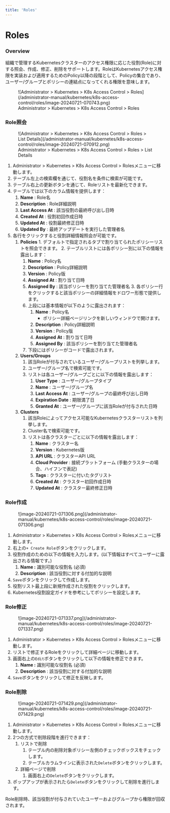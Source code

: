 ```yaml
---
title: 'Roles'
---
```



# Roles

### Overview

組織で管理するKubernetesクラスターのアクセス権限に応じた役割(Role)に対する照会、作成、修正、削除をサポートします。RoleはKubernetesアクセス権限を実装および適用するためのPolicy以降の段階として、Policyの集合であり、ユーザー/グループとポリシーの連結点になってくれる権限を意味します。

<figure data-layout="center" data-align="center">
![Administrator &gt; Kubernetes &gt; K8s Access Control &gt; Roles](/administrator-manual/kubernetes/k8s-access-control/roles/image-20240721-070743.png)
<figcaption>
Administrator &gt; Kubernetes &gt; K8s Access Control &gt; Roles
</figcaption>
</figure>


### Role照会

<figure data-layout="center" data-align="center">
![Administrator &gt; Kubernetes &gt; K8s Access Control &gt; Roles &gt; List Details](/administrator-manual/kubernetes/k8s-access-control/roles/image-20240721-070912.png)
<figcaption>
Administrator &gt; Kubernetes &gt; K8s Access Control &gt; Roles &gt; List Details
</figcaption>
</figure>

1. Administrator &gt; Kubernetes &gt; K8s Access Control &gt; Rolesメニューに移動します。
2. テーブル左上の検索欄を通じて、役割名を条件に検索が可能です。
3. テーブル右上の更新ボタンを通じて、Roleリストを最新化できます。
4. テーブルでは以下のカラム情報を提供します：
    1.  **Name**  : Role名
    2.  **Description**  : Role詳細説明
    3.  **Last Access At**  : 該当役割の最終呼び出し日時
    4.  **Created At**  : 役割初回作成日時
    5.  **Updated At** : 役割最終修正日時
    6.  **Updated By**  : 最終アップデートを実行した管理者名
5. 各行をクリックすると役割詳細情報照会が可能です。
    1.   **Policies**
        1. デフォルトで指定されるタブで割り当てられたポリシーリストを照会できます。
        2. テーブルリストには各ポリシー別に以下の情報を露出します：
            1.  **Name**  : Policy名
            2.  **Description**  : Policy詳細説明
            3.  **Version**  : Policy版
            4.  **Assigned At**  : 割り当て日時
            5.  **Assigned By**  : 該当ポリシーを割り当てた管理者名
        3. 各ポリシー行をクリックすると該当ポリシーの詳細情報をドロワー形態で提供します。
            1. 上段には基本情報が以下のように露出されます：
                1.  **Name**  : Policy名
                    * ポリシー詳細ページリンクを新しいウィンドウで開けます。
                2.  **Description**  : Policy詳細説明
                3.  **Version**  : Policy版
                4.  **Assigned**   **At**  : 割り当て日時
                5.  **Assigned By**  : 該当ポリシーを割り当てた管理者名
            2. 下段にはポリシーがコードで露出されます。
    2.  **Users/Groups**
        1. 該当Roleが付与されているユーザー/グループリストを列挙します。
        2. ユーザー/グループ名で検索可能です。
        3. リストは各ユーザー/グループごとに以下の情報を露出します：
            1.  **User Type**  : ユーザー/グループタイプ
            2.  **Name**  : ユーザー/グループ名
            3.  **Last Access At**  : ユーザー/グループの最終呼び出し日時
            4.  **Expiration Date**  : 期限満了日
            5.  **Granted At**  : ユーザー/グループに該当Roleが付与された日時
    3.  **Clusters**
        1. 該当Roleによってアクセス可能なKubernetesクラスターリストを列挙します。
        2. Cluster名で検索可能です。
        3. リストは各クラスターごとに以下の情報を露出します：
            1.  **Name**  : クラスター名
            2.  **Version**  : Kubernetes版
            3.  **API URL**  : クラスターAPI URL
            4.  **Cloud Provider**  : 接続プラットフォーム (手動クラスターの場合、ハイフンで表記)
            5.  **Tags**  : クラスターに付いたタグリスト
            6.  **Created At**  : クラスター初回作成日時
            7.  **Updated At**  : クラスター最終修正日時


### Role作成

<figure data-layout="left" data-align="left">
![image-20240721-071306.png](/administrator-manual/kubernetes/k8s-access-control/roles/image-20240721-071306.png)
</figure>

1. Administrator &gt; Kubernetes &gt; K8s Access Control &gt; Rolesメニューに移動します。
2. 右上の`+ Create Role`ボタンをクリックします。
3. 役割作成のための以下の情報を入力します。(以下情報はすべてユーザーに露出される情報です。)
    1.  **Name :** 識別可能な役割名 (必須)
    2.  **Description** : 該当役割に対する付加的な説明
4. `Save`ボタンをクリックして作成します。
5. 役割リスト最上段に新規作成された役割をクリックします。
6. Kubernetes役割設定ガイドを参考にしてポリシーを設定します。


### Role修正

<figure data-layout="left" data-align="left">
![image-20240721-071337.png](/administrator-manual/kubernetes/k8s-access-control/roles/image-20240721-071337.png)
</figure>

1. Administrator &gt; Kubernetes &gt; K8s Access Control &gt; Rolesメニューに移動します。
2. リストで修正するRoleをクリックして詳細ページに移動します。
3. 画面右上の`Edit`ボタンをクリックして以下の情報を修正できます。
    1.  **Name :** 識別可能な役割名 (必須)
    2.  **Description** : 該当役割に対する付加的な説明
4. `Save`ボタンをクリックして修正を反映します。


### Role削除

<figure data-layout="left" data-align="left">
![image-20240721-071429.png](/administrator-manual/kubernetes/k8s-access-control/roles/image-20240721-071429.png)
</figure>

1. Administrator &gt; Kubernetes &gt; K8s Access Control &gt; Rolesメニューに移動します。
2. 2つの方式で削除段階を進行できます：
    1. リストで削除
        1. テーブル内の削除対象ポリシー左側のチェックボックスをチェックします。
        2. テーブルカラムラインに表示された`Delete`ボタンをクリックします。
    2. 詳細ページで削除
        1. 画面右上の`Delete`ボタンをクリックします。
3. ポップアップが表示されたら`Delete`ボタンをクリックして削除を進行します。

<Callout type="important">
Role削除時、該当役割が付与されていたユーザーおよびグループから権限が回収されます。
</Callout>
